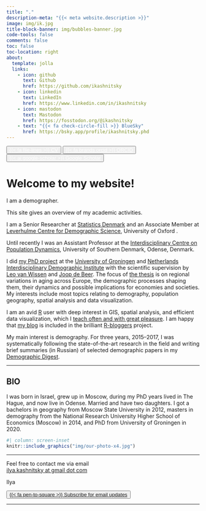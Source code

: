 ```yaml
---
title: "."
description-meta: "{{< meta website.description >}}"
image: img/ik.jpg
title-block-banner: img/bubbles-banner.jpg
code-tools: false
comments: false
toc: false
toc-location: right
about:
  template: jolla
  links:
    - icon: github
      text: Github
      href: https://github.com/ikashnitsky
    - icon: linkedin
      text: LinkedIn
      href: https://www.linkedin.com/in/ikashnitsky
    - icon: mastodon
      text: Mastodon
      href: https://fosstodon.org/@ikashnitsky
    - text: "{{< fa check-circle-fill >}} BlueSky"
      href: https://bsky.app/profile/ikashnitsky.phd
---
```



<button type="button" class="btn btn-warning">
<a href="https://ikashnitsky.github.io/x/cv/2024-06-cv-ilya-kashnitsky.pdf" style="color:#fff;"> {{< fa file-lines >}} CV</a>
</button>

<button type="button" class="btn btn-success">
<a href="https://orcid.org/0000-0003-1835-8687" style="color:#fff;"> {{< fa brands orcid >}} ORCID</a>
</button>

<button type="button" class="btn btn-info">
<a href="https://scholar.google.com/citations?user=tSQW1XYAAAAJ&hl=en" style="color:#fff;"> {{< ai google-scholar >}} Google Scholar</a>
</button>



# Welcome to my website!

I am a demographer.

This site gives an overview of my academic activities.

I am a Senior Researcher at [Statistics Denmark][dst] and an Associate Member at  [Leverhulme Centre for Demographic Science][lcds], University of Oxford . 

Until recently I was an Assistant Professor at the [Interdisciplinary Centre on Population Dynamics][cpop], University of Southern Denmark, Odense, Denmark. 

I did [my PhD project][phd] at the [University of Groningen][rug] and [Netherlands Interdisciplinary Demographic Institute][nidi] with the scientific supervision by [Leo van Wissen][lvw] and [Joop de Beer][jdb]. The focus of [the thesis][thesis] is on regional variations in aging across Europe, the demographic processes shaping them, their dynamics and possible implications for economies and societies. My interests include most topics relating to demography, population geography, spatial analysis and data visualization.

I am an avid [R](https://cran.r-project.org) user with deep interest in GIS, spatial analysis, and efficient data visualization, which I [teach often and with great pleasure](/tea). I am happy that [my blog](/) is included in the brilliant [R-bloggers](https://www.r-bloggers.com) project. 

My main interest is demography. For three years, 2015--2017, I was systematically following the state-of-the-art research in the field and writing brief summaries (in Russian) of selected demographic papers in my [Demographic Digest](/dd). 

***

## BIO 

I was born in Israel, grew up in Moscow, during my PhD years lived in The Hague, and now live in Odense. Married and have two daughters. I got a bachelors in geography from Moscow State University in 2012, masters in demography from the National Research University Higher School of Economics (Moscow) in 2014, and PhD from University of Groningen in 2020. 


```r
#| column: screen-inset
knitr::include_graphics("img/our-photo-x4.jpg")
```



***
Feel free to contact me via email  
[ilya.kashnitsky at gmail dot com][mailto]  
  
Ilya  


<button class="btn btn-lg btn-secondary" type="button">
<a href="/subscribe.html"> {{< fa pen-to-square >}} Subscribe for email updates</a>
</button>       

***  

<script type="text/javascript" src="https://cdnjs.buymeacoffee.com/1.0.0/button.prod.min.js" data-name="bmc-button" data-slug="ikashnitsky" data-color="#269292" data-emoji="" data-font="Poppins" data-text="Buy me a coffee" data-outline-color="#ffffff" data-font-color="#ffffff" data-coffee-color="#FFDD00" ></script>




[rug]: http://www.rug.nl
[nidi]: http://nidi.nl/en
[phd]: https://osf.io/d4hjx/
[lvw]: https://nidi.nl/en/employees/leo-van-wissen/
[jdb]: https://nidi.nl/en/employees/joop-de-beer/
[6]: https://sites.google.com/site/ikashnitsky/home
[thesis]: https://doi.org/10.33612/diss.134195227
[indexation]: https://www.sdu.dk/en/forskning/forskningsenheder/samf/cpop/research/method_development_for_ageing_research/pension_age
[excess]: https://www.sdu.dk/en/forskning/forskningsenheder/samf/cpop/excessdeath
[orcid]: https://orcid.org/0000-0003-1835-8687
[gs]: https://scholar.google.com/citations?user=tSQW1XYAAAAJ&hl=en
[cv]: https://ikashnitsky.github.io/x/cv/2022-12-cv-ilya-kashnitsky.pdf
[cpop]: https://www.sdu.dk/en/forskning/forskningsenheder/samf/cpop
[cpop-me]: https://www.sdu.dk/en/forskning/forskningsenheder/samf/cpop/about_the_centre/our_people/cpop_dem/ilya_kashnitsky
[mailto]: mailto:ilya.kashnitsky@gmail.com  
[dst]: https://www.dst.dk/en/
[lcds]: https://www.demography.ox.ac.uk/
